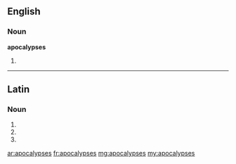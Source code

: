 ==English==

===Noun===
'''apocalypses'''

# {{plural of|[[apocalypse]]}}

----

==Latin==

===Noun===
{{la-noun-form|apocalypsēs}}

# {{inflection of|apocalypsis|apocalypsis|nom|p|lang=la}}
# {{inflection of|apocalypsis|apocalypsis|acc|p|lang=la}}
# {{inflection of|apocalypsis|apocalypsis|voc|p|lang=la}}
{{count page|[[Wiktionary:Page count]]}}

[[ar:apocalypses]]
[[fr:apocalypses]]
[[mg:apocalypses]]
[[my:apocalypses]]